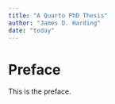 ```yaml
---
title: "A Quarto PhD Thesis"
author: "James D. Harding"
date: "today"
---
```


# Preface

This is the preface.
